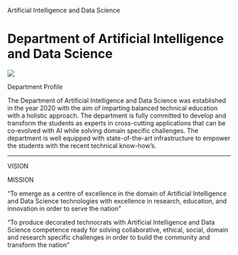    Artificial Intelligence and Data Science 

Department of Artificial Intelligence and Data Science
======================================================

![](Images/csehome.jpg)

Department Profile

The Department of Artificial Intelligence and Data Science was established in the year 2020 with the aim of imparting balanced technical education with a holistic approach. The department is fully committed to develop and transform the students as experts in cross-cutting applications that can be co-evolved with AI while solving domain specific challenges. The department is well equipped with state-of-the-art infrastructure to empower the students with the recent technical know-how’s.

* * *

  

VISION

MISSION

"To emerge as a centre of excellence in the domain of Artificial Intelligence and Data Science technologies with excellence in research, education, and innovation in order to serve the nation"

"To produce decorated technocrats with Artificial Intelligence and Data Science competence ready for solving collaborative, ethical, social, domain and research specific challenges in order to build the community and transform the nation"